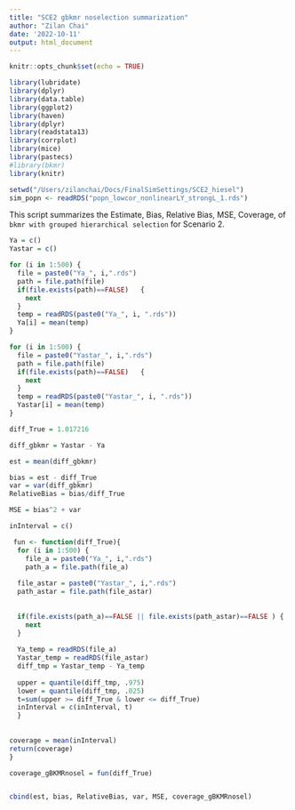 ```yaml
---
title: "SCE2 gbkmr noselection summarization"
author: "Zilan Chai"
date: '2022-10-11'
output: html_document
---
```


```r
knitr::opts_chunk$set(echo = TRUE)

library(lubridate)
library(dplyr)
library(data.table)
library(ggplot2) 
library(haven)
library(dplyr)
library(readstata13) 
library(corrplot)
library(mice)
library(pastecs)
#library(bkmr) 
library(knitr)
```

```r
setwd("/Users/zilanchai/Docs/FinalSimSettings/SCE2_hiesel")
sim_popn <- readRDS("popn_lowcor_nonlinearLY_strongL_1.rds")  
```

This script summarizes the Estimate, Bias, Relative Bias,  MSE, Coverage, of `bkmr with grouped hierarchical selection` for Scenario 2.  

```r

Ya = c()
Yastar = c()

for (i in 1:500) {
  file = paste0("Ya_", i,".rds")
  path = file.path(file)
  if(file.exists(path)==FALSE)   {
    next
  }
  temp = readRDS(paste0("Ya_", i, ".rds"))
  Ya[i] = mean(temp)
}

for (i in 1:500) {
  file = paste0("Yastar_", i,".rds")
  path = file.path(file)
  if(file.exists(path)==FALSE)   {
    next
  }
  temp = readRDS(paste0("Yastar_", i, ".rds"))
  Yastar[i] = mean(temp)
}

```


```r
diff_True = 1.017216

diff_gbkmr = Yastar - Ya

est = mean(diff_gbkmr)

bias = est - diff_True
var = var(diff_gbkmr)
RelativeBias = bias/diff_True

MSE = bias^2 + var

inInterval = c()

 fun <- function(diff_True){
  for (i in 1:500) {
    file_a = paste0("Ya_", i,".rds")
    path_a = file.path(file_a)
  
  file_astar = paste0("Yastar_", i,".rds")
  path_astar = file.path(file_astar)
  
  
  if(file.exists(path_a)==FALSE || file.exists(path_astar)==FALSE ) { 
    next  
  }
  
  Ya_temp = readRDS(file_a)
  Yastar_temp = readRDS(file_astar)
  diff_tmp = Yastar_temp - Ya_temp 
   
  upper = quantile(diff_tmp, .975) 
  lower = quantile(diff_tmp, .025) 
  t=sum(upper >= diff_True & lower <= diff_True)
  inInterval = c(inInterval, t) 
  } 
   
   
coverage = mean(inInterval)
return(coverage)
}

coverage_gBKMRnosel = fun(diff_True)


cbind(est, bias, RelativeBias, var, MSE, coverage_gBKMRnosel)
``` 
